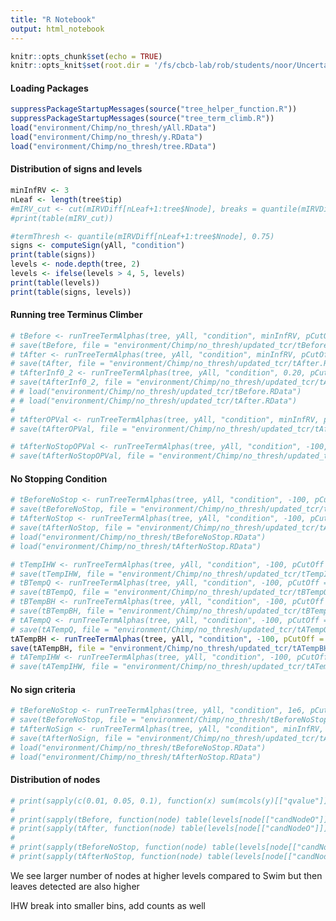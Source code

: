 ```yaml
---
title: "R Notebook"
output: html_notebook
---
```


```r
knitr::opts_chunk$set(echo = TRUE)
knitr::opts_knit$set(root.dir = '/fs/cbcb-lab/rob/students/noor/Uncertainity/treeTerminusScripts')
```


#### Loading Packages
```r
suppressPackageStartupMessages(source("tree_helper_function.R"))
suppressPackageStartupMessages(source("tree_term_climb.R"))
load("environment/Chimp/no_thresh/yAll.RData")
load("environment/Chimp/no_thresh/y.RData")
load("environment/Chimp/no_thresh/tree.RData")
```

#### Distribution of signs and levels
```r
minInfRV <- 3
nLeaf <- length(tree$tip)
#mIRV_cut <- cut(mIRVDiff[nLeaf+1:tree$Nnode], breaks = quantile(mIRVDiff[nLeaf+1:tree$Nnode], 0:4/4), include.lowest = T)
#print(table(mIRV_cut))

#termThresh <- quantile(mIRVDiff[nLeaf+1:tree$Nnode], 0.75)
signs <- computeSign(yAll, "condition")
print(table(signs))
levels <- node.depth(tree, 2)
levels <- ifelse(levels > 4, 5, levels)
print(table(levels))
print(table(signs, levels))
```

<!-- #### Running IHW -->
<!-- ```{r} -->
<!-- df <- data.frame(IRVCut = cut(mcols(yAll)[["meanInfRV"]], breaks = quantile(mcols(yAll)[["meanInfRV"]], 0:4/4), include.lowest = T), -->
<!--                  levels, pvalue = mcols(yAll)[["pvalue"]], infRVs = mcols(yAll)[["meanInfRV"]]) -->
<!-- table(df[["IRVCut"]]) -->
<!-- res <- ihw(pvalue ~ IRVCut,  data = df, -->
<!--            alpha = 0.1, -->
<!--            covariate_type = "ordinal") -->
<!-- print(sum(mcols(yAll)[["qvalue"]] < 0.1)) -->
<!-- print(rejections(res)) -->
<!-- plot(res) -->
<!-- ``` -->

#### Running tree Terminus Climber  
```r
# tBefore <- runTreeTermAlphas(tree, yAll, "condition", minInfRV, pCutOff = 0.05, pChild = 0.05, ihwType = c("b"), alphas = c(0.01, 0.05, 0.10), compPThresh = T, cores = 3)
# save(tBefore, file = "environment/Chimp/no_thresh/updated_tcr/tBefore.RData")
# tAfter <- runTreeTermAlphas(tree, yAll, "condition", minInfRV, pCutOff = 0.05, pChild = 0.05, ihwType = c("a"), alphas = c(0.01, 0.05, 0.10), cores = 3, compPThresh = T)
# save(tAfter, file = "environment/Chimp/no_thresh/updated_tcr/tAfter.RData")
# tAfterInf0_2 <- runTreeTermAlphas(tree, yAll, "condition", 0.20, pCutOff = 0.05, pChild = 0.05, ihwType = c("a"), alphas = c(0.01, 0.05, 0.10), cores = 3, compPThresh = T)
# save(tAfterInf0_2, file = "environment/Chimp/no_thresh/updated_tcr/tAfterInf0_2.RData")
# # load("environment/Chimp/no_thresh/updated_tcr/tBefore.RData")
# # load("environment/Chimp/no_thresh/updated_tcr/tAfter.RData")
# 
# tAfterOPVal <- runTreeTermAlphas(tree, yAll, "condition", minInfRV, pCutOff = 0.05, pChild = 0.05, ihwType = c("a"), alphas = c(0.10), cores = 3, compPThresh = F)
# save(tAfterOPVal, file = "environment/Chimp/no_thresh/updated_tcr/tAfterOPval.RData")

# tAfterNoStopOPVal <- runTreeTermAlphas(tree, yAll, "condition", -100, pCutOff = 0.05, pChild = 0.05, ihwType = c("a"), alphas = c(0.10), cores = 1, compPThresh = F, cSign = F)
# save(tAfterNoStopOPVal, file = "environment/Chimp/no_thresh/updated_tcr/tAfterNoStopOPval.RData")
```

#### No Stopping Condition
```r
# tBeforeNoStop <- runTreeTermAlphas(tree, yAll, "condition", -100, pCutOff = 0.05, pChild = 0.05, ihwType = c("b"), alphas = c(0.01, 0.05, 0.10), cSign = F, cores = 3)
# save(tBeforeNoStop, file = "environment/Chimp/no_thresh/updated_tcr/tBeforeNoStop.RData")
# tAfterNoStop <- runTreeTermAlphas(tree, yAll, "condition", -100, pCutOff = 0.05, pChild = 0.05, ihwType = c("a"), alphas = c(0.01, 0.05, 0.10), cSign = F, cores = 3, compPThresh = T)
# save(tAfterNoStop, file = "environment/Chimp/no_thresh/updated_tcr/tAfterNoStop.RData")
# load("environment/Chimp/no_thresh/tBeforeNoStop.RData")
# load("environment/Chimp/no_thresh/tAfterNoStop.RData")

# tTempIHW <- runTreeTermAlphas(tree, yAll, "condition", -100, pCutOff = 0.05, pChild = 0.05, corr = c("IHW"), runType = c("b"), alphas = c(0.10), cSign = F, cores = 1)
# save(tTempIHW, file = "environment/Chimp/no_thresh/updated_tcr/tTempIHW.RData")
# tBTempQ <- runTreeTermAlphas(tree, yAll, "condition", -100, pCutOff = 0.05, pChild = 0.05, corr = c("qvalue"), runType = c("b"), alphas = c(0.10), cSign = F, cores = 1)
# save(tBTempQ, file = "environment/Chimp/no_thresh/updated_tcr/tBTempQ.RData")
# tBTempBH <- runTreeTermAlphas(tree, yAll, "condition", -100, pCutOff = 0.05, pChild = 0.05, corr = c("BH"), runType = c("b"), alphas = c(0.10), cSign = F, cores = 1)
# save(tBTempBH, file = "environment/Chimp/no_thresh/updated_tcr/tBTempBH.RData")
# tATempQ <- runTreeTermAlphas(tree, yAll, "condition", -100, pCutOff = 0.05, pChild = 0.05, corr = c("qvalue"), runType = c("a"), alphas = c(0.10), cSign = F, cores = 1)
# save(tATempQ, file = "environment/Chimp/no_thresh/updated_tcr/tATempQ.RData")
tATempBH <- runTreeTermAlphas(tree, yAll, "condition", -100, pCutOff = 0.05, pChild = 0.05, corr = c("BH"), runType = c("a"), alphas = c(0.10), cSign = F, cores = 1)
save(tATempBH, file = "environment/Chimp/no_thresh/updated_tcr/tATempBH.RData")
# tATempIHW <- runTreeTermAlphas(tree, yAll, "condition", -100, pCutOff = 0.05, pChild = 0.05, corr = c("IHW"), runType = c("a"), alphas = c(0.10), cSign = F, cores = 1)
# save(tATempIHW, file = "environment/Chimp/no_thresh/updated_tcr/tATempIHW.RData")
```

#### No sign criteria
```r
# tBeforeNoStop <- runTreeTermAlphas(tree, yAll, "condition", 1e6, pCutOff = 0.05, pChild = 0.05, ihwType = c("b"), alphas = c(0.01, 0.05, 0.10), cSign = F, cores = 3)
# save(tBeforeNoStop, file = "environment/Chimp/no_thresh/tBeforeNoStop.RData")
# tAfterNoSign <- runTreeTermAlphas(tree, yAll, "condition", minInfRV, pCutOff = 0.05, pChild = 0.05, ihwType = c("a"), alphas = c(0.01, 0.05, 0.10), cSign = F, cores = 3, compPThresh = T)
# save(tAfterNoSign, file = "environment/Chimp/no_thresh/updated_tcr/tAfterNoSign.RData")
# load("environment/Chimp/no_thresh/tBeforeNoStop.RData")
# load("environment/Chimp/no_thresh/tAfterNoStop.RData")
```

#### Distribution of nodes
```r
# print(sapply(c(0.01, 0.05, 0.1), function(x) sum(mcols(y)[["qvalue"]] < x)))
# 
# print(sapply(tBefore, function(node) table(levels[node[["candNodeO"]]])))
# print(sapply(tAfter, function(node) table(levels[node[["candNodeO"]]])))
# 
# print(sapply(tBeforeNoStop, function(node) table(levels[node[["candNodeO"]]])))
# print(sapply(tAfterNoStop, function(node) table(levels[node[["candNodeO"]]])))
```

We see larger number of nodes at higher levels compared to Swim but then leaves detected are also higher

IHW break into smaller bins, add counts as well 